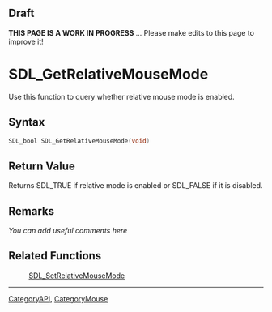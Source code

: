 == Draft ==

'''THIS PAGE IS A WORK IN PROGRESS''' ... Please make edits to this page to improve it!


= SDL_GetRelativeMouseMode =
Use this function to query whether relative mouse mode is enabled.


== Syntax ==
<syntaxhighlight lang='c++'>
SDL_bool SDL_GetRelativeMouseMode(void)
</syntaxhighlight>

== Return Value ==
Returns SDL_TRUE if relative mode is enabled or SDL_FALSE if it is disabled.
<!-- <span style="color: green;">Is this right? What does it do if relative mode is not supported?</span> -->

== Remarks ==
''You can add useful comments here''

== Related Functions ==
:[[SDL_SetRelativeMouseMode]]

----
[[CategoryAPI]], [[CategoryMouse]]

